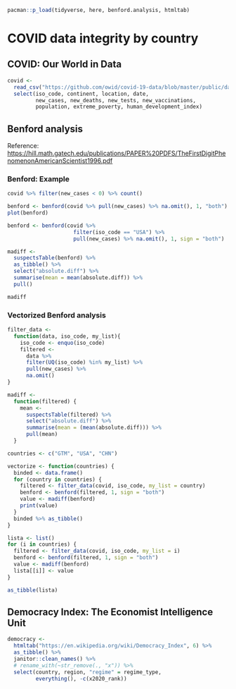 ```r
pacman::p_load(tidyverse, here, benford.analysis, htmltab)
```

# COVID data integrity by country

## COVID: Our World in Data

```r
covid <- 
  read_csv("https://github.com/owid/covid-19-data/blob/master/public/data/owid-covid-data.csv?raw=true") %>% 
  select(iso_code, continent, location, date, 
         new_cases, new_deaths, new_tests, new_vaccinations,
         population, extreme_poverty, human_development_index)
```

## Benford analysis

Reference: <https://hill.math.gatech.edu/publications/PAPER%20PDFS/TheFirstDigitPhenomenonAmericanScientist1996.pdf>

### Benford: Example

```r
covid %>% filter(new_cases < 0) %>% count()
```

```r
benford <- benford(covid %>% pull(new_cases) %>% na.omit(), 1, "both")
plot(benford)
```

```r
benford <- benford(covid %>% 
                     filter(iso_code == "USA") %>%
                     pull(new_cases) %>% na.omit(), 1, sign = "both")

madiff <- 
  suspectsTable(benford) %>% 
  as_tibble() %>% 
  select("absolute.diff") %>% 
  summarise(mean = mean(absolute.diff)) %>% 
  pull()

madiff
```

### Vectorized Benford analysis

```r
filter_data <- 
  function(data, iso_code, my_list){
    iso_code <- enquo(iso_code)
    filtered <- 
      data %>% 
      filter(UQ(iso_code) %in% my_list) %>% 
      pull(new_cases) %>% 
      na.omit()
}

madiff <- 
  function(filtered) {
    mean <- 
      suspectsTable(filtered) %>% 
      select("absolute.diff") %>% 
      summarise(mean = (mean(absolute.diff))) %>% 
      pull(mean)
  }
```

```r
countries <- c("GTM", "USA", "CHN")
```

```r
vectorize <- function(countries) {
  binded <- data.frame()
  for (country in countries) {
    filtered <- filter_data(covid, iso_code, my_list = country)
    benford <- benford(filtered, 1, sign = "both")
    value <- madiff(benford)
    print(value)
  }
  binded %>% as_tibble()
}
```

```r
lista <- list()
for (i in countries) {
  filtered <- filter_data(covid, iso_code, my_list = i)
  benford <- benford(filtered, 1, sign = "both")
  value <- madiff(benford)
  lista[[i]] <- value
}
```

```r
as_tibble(lista)
```

## Democracy Index: The Economist Intelligence Unit

```r
democracy <- 
  htmltab("https://en.wikipedia.org/wiki/Democracy_Index", 6) %>% 
  as_tibble() %>% 
  janitor::clean_names() %>% 
  # rename_with(~str_remove(., "x")) %>% 
  select(country, region, "regime" = regime_type, 
         everything(), -c(x2020_rank))
```
